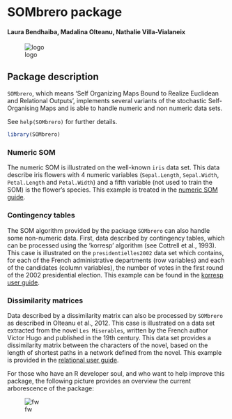 <!--
%\VignetteEngine{knitr}
%\VignetteIndexEntry{SOMbrero package}
%\VignettePackage{SOMbrero}
-->

# SOMbrero package

#### Laura Bendhaiba, Madalina Olteanu, Nathalie Villa-Vialaneix

![logo](./sombrero.png)

## Package description

```SOMbrero```, which means 'Self Organizing Maps Bound to Realize Euclidean 
and Relational Outputs', implements several variants of the stochastic
Self-Organising Maps and is able to handle numeric and non numeric data sets.

See ```help(SOMbrero)``` for further details.

```r
library(SOMbrero)
```

### Numeric SOM

The numeric SOM is illustrated on the well-known ```iris``` data set. This data
describe iris flowers with 4 numeric variables
(```Sepal.Length```, ```Sepal.Width```, ```Petal.Length```
and ```Petal.Width```) and a fifth variable (not used to train the SOM) is the
flower's species. This example is treated in the
[numeric SOM guide](./doc-numericSOM.html).


### Contingency tables

The SOM algorithm provided by the package ```SOMbrero``` can also handle some
non-numeric data. First, data described by contingency tables, which can be 
processed using the 'korresp' algorithm (see Cottrell et al., 1993). This case 
is illustrated on the ```presidentielles2002``` data set which contains, for 
each of the French administrative departments (row variables) and each of the
candidates (column variables), the number of votes in the first round of the 
2002 presidential election. This example can be found in the
[korresp user guide](./doc-korrespSOM.html).


### Dissimilarity matrices

Data described by a dissimilarity matrix can also be processed by ```SOMbrero```
as described in Olteanu et al., 2012. This case is illustrated on a data set
extracted from the novel ```Les Miserables```, written by the French author 
Victor Hugo and published in the 19th century. This data set provides a
dissimilarity matrix between the characters of the novel, based on the length
of shortest paths in a network defined from the novel. This example is provided
in the [relational user guide](./doc-relationalSOM.html).


For those who have an R developer soul, and who want to help improve this 
package, the following picture provides an overview the current arborescence of
the package:

![fw](./foodweb.png)